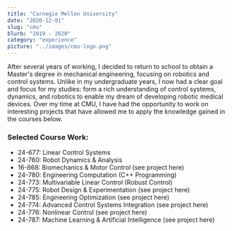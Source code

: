 ```yaml
---
title: "Carnegie Mellon University"
date: "2020-12-01"
slug: "cmu"
blurb: "2019 - 2020"
category: "experience"
picture: "../images/cmu-logo.png"
---
```


After several years of working, I decided to return to school to obtain a Master's degree in mechanical engineering, focusing on robotics and control systems. Unlike in my undergraduate years, I now had a clear goal and focus for my studies: form a rich understanding of control systems, dynamics, and robotics to enable my dream of developing robotic medical devices. Over my time at CMU, I have had the opportunity to work on interesting <PostLink href="/projects">projects</PostLink> that have allowed me to apply the knowledge gained in the courses below.


### Selected Course Work:
- 24-677: Linear Control Systems
- 24-760: Robot Dynamics & Analysis
- 16-868: Biomechanics & Motor Control (<PostLink href="/biomechanics-walker">see project here</PostLink>)
- 24-780: Engineering Computation (C++ Programming)
- 24-773: Multivariable Linear Control (Robust Control)
- 24-775: Robot Design & Experimentation (<PostLink href="/monkey">see project here</PostLink>)
- 24-785: Engineering Optimization (<PostLink href="/trajectory-opt">see project here</PostLink>)
- 24-774: Advanced Control Systems Integration (<PostLink href="/adaptive-balancing">see project here</PostLink>)
- 24-776: Nonlinear Control (<PostLink href="/nonlinear-quadcopter">see project here</PostLink>)
- 24-787: Machine Learning & Artificial Intelligence (<PostLink href="/dr-detection">see project here</PostLink>)